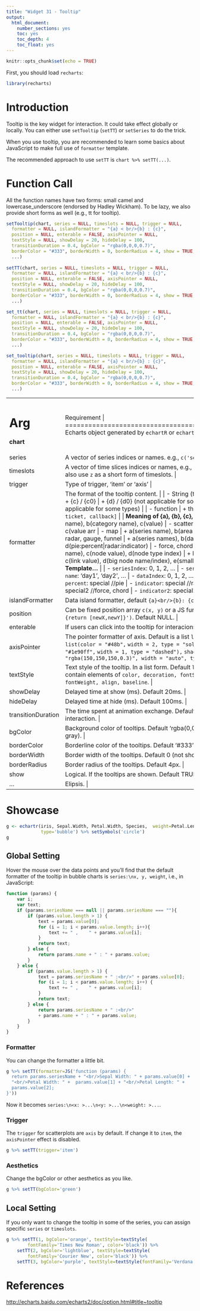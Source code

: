 ```yaml
---
title: "Widget 31 - Tooltip"
output: 
  html_document: 
    number_sections: yes
    toc: yes
    toc_depth: 4
    toc_float: yes
---
```


```r
knitr::opts_chunk$set(echo = TRUE)
```

First, you should load `recharts`:
```r
library(recharts)
```

# Introduction

Tooltip is the key widget for interaction. It could take effect globally or locally. You can either use `setTooltip` (`setTT`) or `setSeries` to do the trick.

When you use tooltip, you are recommended to learn some basics about JavaScript to make full use of `formatter` template.

The recommended approach to use `setTT` is `chart %>% setTT(...)`.

# Function Call

All the function names have two forms: small camel and lowercase_underscore (endorsed by Hadley Wickham). To be lazy, we also provide short forms as well (e.g., tt for tooltip).

```r
setTooltip(chart, series = NULL, timeslots = NULL, trigger = NULL,
  formatter = NULL, islandFormatter = "{a} < br/>{b} : {c}",
  position = NULL, enterable = FALSE, axisPointer = NULL,
  textStyle = NULL, showDelay = 20, hideDelay = 100,
  transitionDuration = 0.4, bgColor = "rgba(0,0,0,0.7)",
  borderColor = "#333", borderWidth = 0, borderRadius = 4, show = TRUE,
  ...)
  
setTT(chart, series = NULL, timeslots = NULL, trigger = NULL,
  formatter = NULL, islandFormatter = "{a} < br/>{b} : {c}",
  position = NULL, enterable = FALSE, axisPointer = NULL,
  textStyle = NULL, showDelay = 20, hideDelay = 100,
  transitionDuration = 0.4, bgColor = "rgba(0,0,0,0.7)",
  borderColor = "#333", borderWidth = 0, borderRadius = 4, show = TRUE,
  ...)

set_tt(chart, series = NULL, timeslots = NULL, trigger = NULL,
  formatter = NULL, islandFormatter = "{a} < br/>{b} : {c}",
  position = NULL, enterable = FALSE, axisPointer = NULL,
  textStyle = NULL, showDelay = 20, hideDelay = 100,
  transitionDuration = 0.4, bgColor = "rgba(0,0,0,0.7)",
  borderColor = "#333", borderWidth = 0, borderRadius = 4, show = TRUE,
  ...)

set_tooltip(chart, series = NULL, timeslots = NULL, trigger = NULL,
  formatter = NULL, islandFormatter = "{a} < br/>{b} : {c}",
  position = NULL, enterable = FALSE, axisPointer = NULL,
  textStyle = NULL, showDelay = 20, hideDelay = 100,
  transitionDuration = 0.4, bgColor = "rgba(0,0,0,0.7)",
  borderColor = "#333", borderWidth = 0, borderRadius = 4, show = TRUE,
  ...)
```

+------------------+-----------------------------------------------------------+
|   Arg            |  Requirement                                              |
+==================+===========================================================+
| **chart**        | Echarts object generated by `echartR` or `echart`.  |
+------------------+-----------------------------------------------------------+
| series           | A vector of series indices or names. e.g., `c('setosa', 'virginica')` or 1:2 |
+------------------+-----------------------------------------------------------+
| timeslots        | A vector of time slices indices or names, e.g., `c(1990, 1992)` or `c(1,3)`. You can also use `z` as a short form of timeslots. |
+------------------+-----------------------------------------------------------+
| trigger          | Type of trigger, 'item' or 'axis' |
+------------------+-----------------------------------------------------------+
| formatter        | The format of the tooltip content. |
|                  |                     |
|                  | - String (template) |
|                  |      + {a} / {a0} |
|                  |      + {b} / {b0} |
|                  |      + {c} / {c0} |
|                  |      + {d} / {d0} (not applicable for some types) |
|                  |      + {e} / {e0} (not applicable for some types) |
|                  |                     |
|                  |  - function |
|                  |      + the JS list is the form `[params, ticket, callback]` |
|                  |                     |
|                  |  **Meaning of {a}, {b}, {c}, {d}: **     |
|                  |                     |
|                  |  - line, bar, k |
|                  |      + a(series name), b(category name), c(value)  |
|                  |  - scatter |
|                  |      + a(series name), b(data name), c(value arr  |
|                  |  - map |
|                  |      + a(series name), b(area name), c(combined value)  |
|                  |  - pie, radar, gauge, funnel |
|                  |      + a(series names), b(data item name), c(value), d(pie:percent|radar:indicator)  |
|                  |  - force, chord |
|                  |      + nodes: a(series name), b(node name), c(node value), d(node type index) |
|                  |      + links: a(series name), b(link name), c(link value), d(big node name/index), e(small node/index) |
|                  |              |
|                  |  **JS Function Param Template...** |
|                  |          |
|                  |  - `seriesIndex`:	0, 1, 2, ... |
|                  |  - `seriesName`:	'Monday', 'Tuesday', ... |
|                  |  - `name`:	'day1', 'day2', ... |
|                  |  - `dataIndex`:	0, 1, 2, ... |
|                  |  - `data`:	data |
|                  |  - `value`:	value |
|                  |  - `percent`:	special //pie |
|                  |  - `indicator`:	special //radar, force, chord |
|                  |  - `value2`:	special2 //force, chord |
|                  |  - `indicator2`:	special2 //force, chord |
+------------------+-----------------------------------------------------------+
| islandFormatter  | Data island formatter, default `{a}<br/>{b}: {c}`. |
+------------------+-----------------------------------------------------------+
| position         | Can be fixed position array `c(x, y)` or a JS function, e.g., `JS('function([x, y]) {return [newX,newY]}')`. Default NULL. |
+------------------+-----------------------------------------------------------+
| enterable        | If users can click into the tooltip for interacions. Default FALSE. |
+------------------+-----------------------------------------------------------+
| axisPointer      | The pointer formatter of axis. Default is a list `list(type = "line",` `lineStyle = list(color = "#48b",` `width = 2, type = "solid"),` `crossStyle = list(color = "#1e90ff",` `width = 1, type = "dashed"),` `shadowStyle = list(color =` `"rgba(150,150,150,0.3)", width = "auto", type = "default")).` |
+------------------+-----------------------------------------------------------+
| textStyle        | Text style of the tooltip. In a list form. Default `list(color ="#fff")`. The list coud contain elements of `color, decoration, fontSize, fontFamily, fontStyle, fontWeight, align, baseline`. |
+------------------+-----------------------------------------------------------+
| showDelay	       | Delayed time at show (ms). Default 20ms. |
+------------------+-----------------------------------------------------------+
| hideDelay	       | Delayed time at hide (ms). Default 100ms. |
+------------------+-----------------------------------------------------------+
|transitionDuration| The time spent at animation exchange. Default 0.4. Set if 0 if you want real-time interaction. |
+------------------+-----------------------------------------------------------+
| bgColor	       | Background color of tooltips. Default 'rgba(0,0,0,0.7)' (semi-transparent dark gray). |
+------------------+-----------------------------------------------------------+
| borderColor	   | Borderline color of the tooltips. Default '#333'. |
+------------------+-----------------------------------------------------------+
| borderWidth	   | Border width of the tooltips. Default 0 (not shown). |
+------------------+-----------------------------------------------------------+
| borderRadius	   | Border radius of the tooltips. Default 4px. |
+------------------+-----------------------------------------------------------+
| show	           | Logical. If the tooltips are shown. Default TRUE. |
+------------------+-----------------------------------------------------------+
| ...              | Elipsis. |
+------------------+-----------------------------------------------------------+

# Showcase

```r
g <- echartr(iris, Sepal.Width, Petal.Width, Species,  weight=Petal.Length,
             type='bubble') %>% setSymbols('circle')
g
```

## Global Setting

Hover the mouse over the data points and you'll find that the default formatter of the tooltip in bubble charts is `series:\nx, y, weight`, i.e., in JavaScript:

```javascript
function (params) {
    var i;
    var text;
    if (params.seriesName === null || params.seriesName === ""){
        if (params.value.length > 1) {
            text = params.value[0];
            for (i = 1; i < params.value.length; i++){
                text += " ,    " + params.value[i];
            }
            return text;
        } else {
            return params.name + " : " + params.value;
        }
    } else {
        if (params.value.length > 1) {
            text = params.seriesName + " :<br/>" + params.value[0];
            for (i = 1; i < params.value.length; i++) {
                text += " ,    " + params.value[i];
            }
            return text;
        } else {
            return params.seriesName + " :<br/>"
            + params.name + " : " + params.value;
        }
    }
}
```

### Formatter

You can change the formatter a little bit.

```r
g %>% setTT(formatter=JS('function (params) {
  return params.seriesName + "<br/>Sepal Width: " + params.value[0] +  
  "<br/>Petal Width: " +  params.value[1] + "<br/>Petal Length: " + 
  params.value[2];
}'))
```

Now it becomes `series:\n<x: >...\n<y: >...\n<weight: >...`.

### Trigger

The `trigger` for scatterplots are `axis` by default. If change it to `item`, the `axisPointer` effect is disabled.

```r
g %>% setTT(trigger='item')
```

### Aesthetics

Change the bgColor or other aesthetics as you like.

```r
g %>% setTT(bgColor='green')
```

## Local Setting

If you only want to change the tooltip in some of the series, you can assign specific `series` or `timeslots`.

```r
g %>% setTT(1, bgColor='orange', textStyle=textStyle(
        fontFamily='Times New Roman', color='black')) %>% 
    setTT(2, bgColor='lightblue', textStyle=textStyle(
        fontFamily='Courier New', color='black')) %>%
    setTT(3, bgColor='purple', textStyle=textStyle(fontFamily='Verdana'))
```

# References

<http://echarts.baidu.com/echarts2/doc/option.html#title~tooltip>

